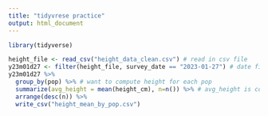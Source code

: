 ```yaml
---
title: "tidyvrese practice"
output: html_document
---
```


```r
library(tidyverse)
```

```r
height_file <- read_csv("height_data_clean.csv") # read in csv file
y23m01d27 <- filter(height_file, survey_date == "2023-01-27") # date filtered
y23m01d27 %>%
  group_by(pop) %>% # want to compute height for each pop
  summarize(avg_height = mean(height_cm), n=n()) %>% # avg_height is col name
  arrange(desc(n)) %>%
  write_csv("height_mean_by_pop.csv")
```

